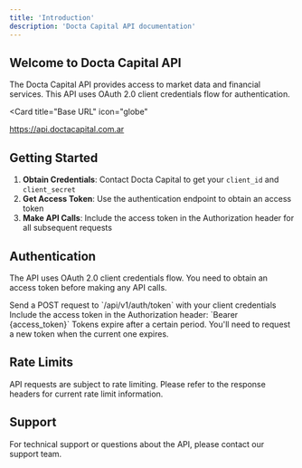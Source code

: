 ```yaml
---
title: 'Introduction'
description: 'Docta Capital API documentation'
---
```


## Welcome to Docta Capital API

The Docta Capital API provides access to market data and financial services. This API uses OAuth 2.0 client credentials flow for authentication.

<Card
  title="Base URL"
  icon="globe"
>
  https://api.doctacapital.com.ar
</Card>

## Getting Started

1. **Obtain Credentials**: Contact Docta Capital to get your `client_id` and `client_secret`
2. **Get Access Token**: Use the authentication endpoint to obtain an access token
3. **Make API Calls**: Include the access token in the Authorization header for all subsequent requests

## Authentication

The API uses OAuth 2.0 client credentials flow. You need to obtain an access token before making any API calls.

<Steps>
  <Step title="Request Access Token">
    Send a POST request to `/api/v1/auth/token` with your client credentials
  </Step>
  <Step title="Use the Token">
    Include the access token in the Authorization header: `Bearer {access_token}`
  </Step>
  <Step title="Token Expiration">
    Tokens expire after a certain period. You'll need to request a new token when the current one expires.
  </Step>
</Steps>

## Rate Limits

API requests are subject to rate limiting. Please refer to the response headers for current rate limit information.

## Support

For technical support or questions about the API, please contact our support team.
